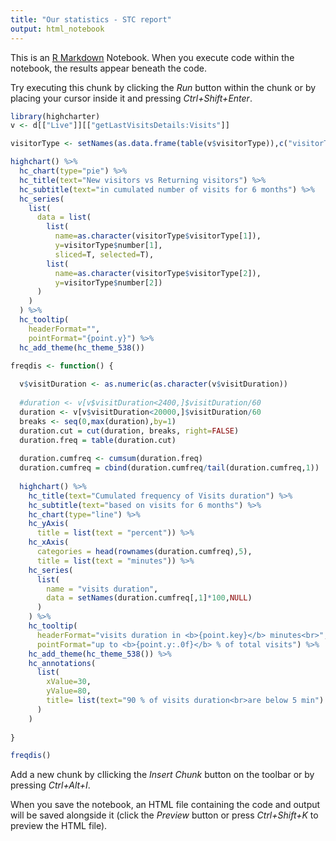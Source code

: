 ```yaml
---
title: "Our statistics - STC report"
output: html_notebook
---
```


This is an [R Markdown](http://rmarkdown.rstudio.com) Notebook. When you execute code within the notebook, the results appear beneath the code. 

Try executing this chunk by clicking the *Run* button within the chunk or by placing your cursor inside it and pressing *Ctrl+Shift+Enter*. 

```r
library(highcharter)
v <- d[["Live"]][["getLastVisitsDetails:Visits"]]

visitorType <- setNames(as.data.frame(table(v$visitorType)),c("visitorType","number"))

highchart() %>%
  hc_chart(type="pie") %>%
  hc_title(text="New visitors vs Returning visitors") %>%
  hc_subtitle(text="in cumulated number of visits for 6 months") %>%
  hc_series(
    list(
      data = list(
        list(
          name=as.character(visitorType$visitorType[1]),
          y=visitorType$number[1],
          sliced=T, selected=T),
        list(
          name=as.character(visitorType$visitorType[2]),
          y=visitorType$number[2])   
      )
    )
  ) %>%
  hc_tooltip(
    headerFormat="",
    pointFormat="{point.y}") %>%
  hc_add_theme(hc_theme_538())


```

```r
freqdis <- function() {
  
  v$visitDuration <- as.numeric(as.character(v$visitDuration))
  
  #duration <- v[v$visitDuration<2400,]$visitDuration/60
  duration <- v[v$visitDuration<20000,]$visitDuration/60
  breaks <- seq(0,max(duration),by=1)
  duration.cut = cut(duration, breaks, right=FALSE) 
  duration.freq = table(duration.cut)
  
  duration.cumfreq <- cumsum(duration.freq)
  duration.cumfreq = cbind(duration.cumfreq/tail(duration.cumfreq,1))
  
  highchart() %>%
    hc_title(text="Cumulated frequency of Visits duration") %>%
    hc_subtitle(text="based on visits for 6 months") %>%
    hc_chart(type="line") %>%
    hc_yAxis(
      title = list(text = "percent")) %>%
    hc_xAxis(
      categories = head(rownames(duration.cumfreq),5),
      title = list(text = "minutes")) %>%
    hc_series(
      list(
        name = "visits duration",
        data = setNames(duration.cumfreq[,1]*100,NULL)
      )
    ) %>%
    hc_tooltip(
      headerFormat="visits duration in <b>{point.key}</b> minutes<br>",
      pointFormat="up to <b>{point.y:.0f}</b> % of total visits") %>%
    hc_add_theme(hc_theme_538()) %>%
    hc_annotations(
      list(
        xValue=30,
        yValue=80,
        title= list(text="90 % of visits duration<br>are below 5 min")
      )
    )
  
}

freqdis()

```

Add a new chunk by cIlicking the *Insert Chunk* button on the toolbar or by pressing *Ctrl+Alt+I*.

When you save the notebook, an HTML file containing the code and output will be saved alongside it (click the *Preview* button or press *Ctrl+Shift+K* to preview the HTML file).
